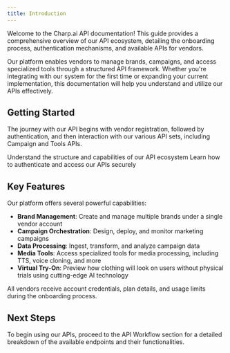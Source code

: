 ```yaml
---
title: Introduction
---
```


Welcome to the Charp.ai API documentation! This guide provides a comprehensive overview of our API ecosystem, detailing the onboarding process, authentication mechanisms, and available APIs for vendors.

Our platform enables vendors to manage brands, campaigns, and access specialized tools through a structured API framework. Whether you're integrating with our system for the first time or expanding your current implementation, this documentation will help you understand and utilize our APIs effectively.

## Getting Started

The journey with our API begins with vendor registration, followed by authentication, and then interaction with our various API sets, including Campaign and Tools APIs.

<CardGroup cols={2}>
  <Card
    title="API Workflow"
    icon="map"
    href="/api_workflow"
  >
    Understand the structure and capabilities of our API ecosystem
  </Card>
  <Card
    title="Authentication"
    icon="lock"
    href="/api_authentication_flow"
  >
    Learn how to authenticate and access our APIs securely
  </Card>
</CardGroup>

## Key Features

Our platform offers several powerful capabilities:

- **Brand Management**: Create and manage multiple brands under a single vendor account
- **Campaign Orchestration**: Design, deploy, and monitor marketing campaigns
- **Data Processing**: Ingest, transform, and analyze campaign data
- **Media Tools**: Access specialized tools for media processing, including TTS, voice cloning, and more
- **Virtual Try-On**: Preview how clothing will look on users without physical trials using cutting-edge AI technology

<Note>
  All vendors receive account credentials, plan details, and usage limits during the onboarding process.
</Note>

## Next Steps

To begin using our APIs, proceed to the API Workflow section for a detailed breakdown of the available endpoints and their functionalities.